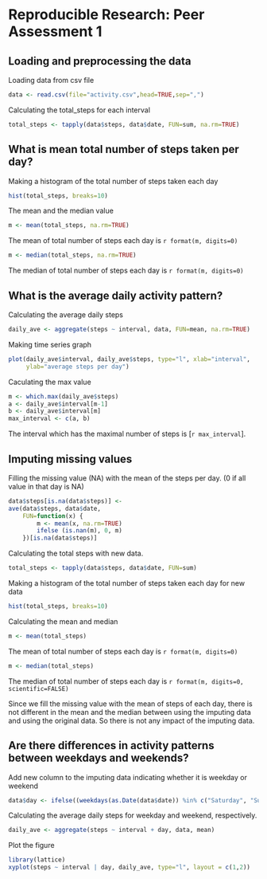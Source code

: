 # Reproducible Research: Peer Assessment 1


## Loading and preprocessing the data
Loading data from csv file
```r
data <- read.csv(file="activity.csv",head=TRUE,sep=",")
```

Calculating the total_steps for each interval
```r
total_steps <- tapply(data$steps, data$date, FUN=sum, na.rm=TRUE)
```

## What is mean total number of steps taken per day?
Making a histogram of the total number of steps taken each day
```r
hist(total_steps, breaks=10)
```

The mean and the median value
```r
m <- mean(total_steps, na.rm=TRUE)
```
The mean of total number of steps each day is `r format(m, digits=0)`

```r
m <- median(total_steps, na.rm=TRUE)
```
The median of total number of steps each day is `r format(m, digits=0)`

## What is the average daily activity pattern?
Calculating the average daily steps
```r
daily_ave <- aggregate(steps ~ interval, data, FUN=mean, na.rm=TRUE)
```

Making time series graph
```r
plot(daily_ave$interval, daily_ave$steps, type="l", xlab="interval",
     ylab="average steps per day")
```

Caculating the max value
```r
m <- which.max(daily_ave$steps)
a <- daily_ave$interval[m-1]
b <- daily_ave$interval[m]
max_interval <- c(a, b)
```
The interval which has the maximal number of steps is [`r max_interval`].

## Imputing missing values
Filling the missing value (NA) with the mean of the steps per day. (0 if all value in that day is NA)
```r
data$steps[is.na(data$steps)] <-
ave(data$steps, data$date, 
    FUN=function(x) {
        m <- mean(x, na.rm=TRUE)
        ifelse (is.nan(m), 0, m)
    })[is.na(data$steps)]
```

Calculating the total steps with new data.
```r
total_steps <- tapply(data$steps, data$date, FUN=sum)
```

Making a histogram of the total number of steps taken each day for new data
```r
hist(total_steps, breaks=10)
```

Calculating the mean and median
```r
m <- mean(total_steps)
```
The mean of total number of steps each day is `r format(m, digits=0)`

```r
m <- median(total_steps)
```
The median of total number of steps each day is `r format(m, digits=0, scientific=FALSE)`

Since we fill the missing value with the mean of steps of each day, there is not different in the mean and the median between using the imputing data and using the original data. So there is not any impact of the imputing data.

## Are there differences in activity patterns between weekdays and weekends?
Add new column to the imputing data indicating whether it is weekday or weekend
```r
data$day <- ifelse((weekdays(as.Date(data$date)) %in% c("Saturday", "Sunday")), "weekend", "weekday")
```

Calculating the average daily steps for weekday and weekend, respectively.
```r
daily_ave <- aggregate(steps ~ interval + day, data, mean)
```

Plot the figure
```r
library(lattice)
xyplot(steps ~ interval | day, daily_ave, type="l", layout = c(1,2))
```
